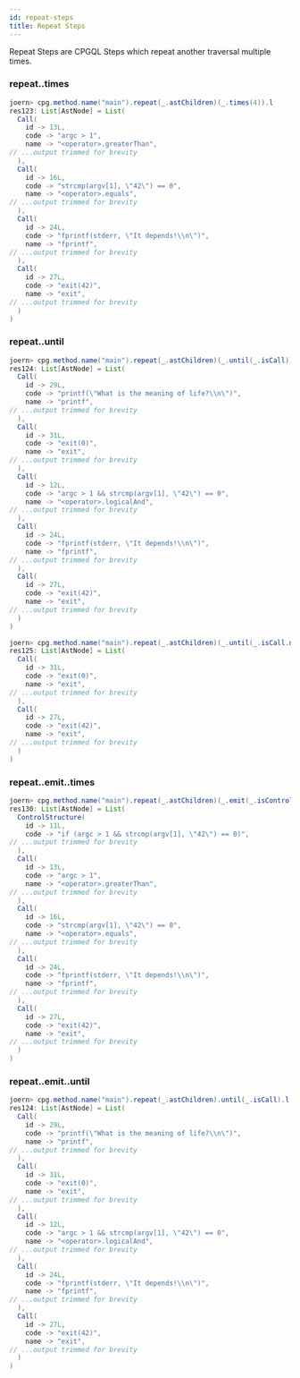 ```yaml
---
id: repeat-steps
title: Repeat Steps
---
```


Repeat Steps are CPGQL Steps which repeat another traversal multiple times.

### repeat..times

```java
joern> cpg.method.name("main").repeat(_.astChildren)(_.times(4)).l
res123: List[AstNode] = List(
  Call(
    id -> 13L,
    code -> "argc > 1",
    name -> "<operator>.greaterThan",
// ...output trimmed for brevity
  ),
  Call(
    id -> 16L,
    code -> "strcmp(argv[1], \"42\") == 0",
    name -> "<operator>.equals",
// ...output trimmed for brevity
  ),
  Call(
    id -> 24L,
    code -> "fprintf(stderr, \"It depends!\\n\")",
    name -> "fprintf",
// ...output trimmed for brevity
  ),
  Call(
    id -> 27L,
    code -> "exit(42)",
    name -> "exit",
// ...output trimmed for brevity
  )
)
```

### repeat..until

```java
joern> cpg.method.name("main").repeat(_.astChildren)(_.until(_.isCall)).l
res124: List[AstNode] = List(
  Call(
    id -> 29L,
    code -> "printf(\"What is the meaning of life?\\n\")",
    name -> "printf",
// ...output trimmed for brevity
  ),
  Call(
    id -> 31L,
    code -> "exit(0)",
    name -> "exit",
// ...output trimmed for brevity
  ),
  Call(
    id -> 12L,
    code -> "argc > 1 && strcmp(argv[1], \"42\") == 0",
    name -> "<operator>.logicalAnd",
// ...output trimmed for brevity
  ),
  Call(
    id -> 24L,
    code -> "fprintf(stderr, \"It depends!\\n\")",
    name -> "fprintf",
// ...output trimmed for brevity
  ),
  Call(
    id -> 27L,
    code -> "exit(42)",
    name -> "exit",
// ...output trimmed for brevity
  )
)
```

```java
joern> cpg.method.name("main").repeat(_.astChildren)(_.until(_.isCall.name("exit"))).l 
res125: List[AstNode] = List(
  Call(
    id -> 31L,
    code -> "exit(0)",
    name -> "exit",
// ...output trimmed for brevity
  ),
  Call(
    id -> 27L,
    code -> "exit(42)",
    name -> "exit",
// ...output trimmed for brevity
  )
)
```

### repeat..emit..times


```java
joern> cpg.method.name("main").repeat(_.astChildren)(_.emit(_.isControlStructure).times(4)).l
res130: List[AstNode] = List(
  ControlStructure(
    id -> 11L,
    code -> "if (argc > 1 && strcmp(argv[1], \"42\") == 0)",
// ...output trimmed for brevity
  ),
  Call(
    id -> 13L,
    code -> "argc > 1",
    name -> "<operator>.greaterThan",
// ...output trimmed for brevity
  ),
  Call(
    id -> 16L,
    code -> "strcmp(argv[1], \"42\") == 0",
    name -> "<operator>.equals",
// ...output trimmed for brevity
  ),
  Call(
    id -> 24L,
    code -> "fprintf(stderr, \"It depends!\\n\")",
    name -> "fprintf",
// ...output trimmed for brevity
  ),
  Call(
    id -> 27L,
    code -> "exit(42)",
    name -> "exit",
// ...output trimmed for brevity
  )
)
```

### repeat..emit..until

```java
joern> cpg.method.name("main").repeat(_.astChildren).until(_.isCall).l
res124: List[AstNode] = List(
  Call(
    id -> 29L,
    code -> "printf(\"What is the meaning of life?\\n\")",
    name -> "printf",
// ...output trimmed for brevity
  ),
  Call(
    id -> 31L,
    code -> "exit(0)",
    name -> "exit",
// ...output trimmed for brevity
  ),
  Call(
    id -> 12L,
    code -> "argc > 1 && strcmp(argv[1], \"42\") == 0",
    name -> "<operator>.logicalAnd",
// ...output trimmed for brevity
  ),
  Call(
    id -> 24L,
    code -> "fprintf(stderr, \"It depends!\\n\")",
    name -> "fprintf",
// ...output trimmed for brevity
  ),
  Call(
    id -> 27L,
    code -> "exit(42)",
    name -> "exit",
// ...output trimmed for brevity
  )
)
```

